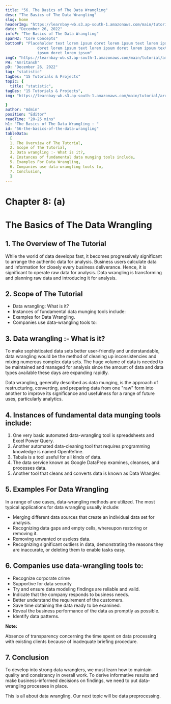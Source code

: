 ```yaml
---
title: "56. The Basics of The Data Wrangling"
desc: "The Basics of The Data Wrangling"
slug: home
headerImg: "https://learnbay-wb.s3.ap-south-1.amazonaws.com/main/tutorial/Statistics+Header.png"
date: "December 26, 2022"
infoP: "The Basics of The Data Wrangling"
spanH2: "Core Concepts"
bottomP: "Placeholder text lorem ipsum doret lorem ipsum text lorem ipsum
              doret lorem ipsum text lorem ipsum doret lorem ipsum text lorem
              ipsum doret lorem ipsum"
imgC: "https://learnbay-wb.s3.ap-south-1.amazonaws.com/main/tutorial/amritansh.png"
PH: "Amritansh"
pD: "December 26, 2022"
tag: "statistic"
tagDes: "15 Tutorials & Projects"
topic: {
  title: "statistic",
tagDes: "15 Tutorials & Projects",
img: "https://learnbay-wb.s3.ap-south-1.amazonaws.com/main/tutorial/arrow.png"

}
author: "Admin"
position: "Editor"
readTime: "20-25 mins"
h1: "The Basics of The Data Wrangling : "
id: "56-the-basics-of-the-data-wrangling"
tableData:
  [
  1. The Overview of The Tutorial, 
  2. Scope of The Tutorial,  
  3. Data wrangling :- What is it?,  
  4. Instances of fundamental data munging tools include, 
  5. Examples For Data Wrangling,
  6. Companies use data-wrangling tools to,
  7. Conclusion,
  ]
---
```



# **Chapter 8: (a)**


# **The Basics of The Data Wrangling**


## 1. The Overview of The Tutorial

While the world of data develops fast, it becomes progressively significant to arrange the authentic data for analysis. Business users calculate data and information for closely every business deliverance. Hence, it is significant to operate raw data for analysis. Data wrangling is transforming and planning raw data and introducing it for analysis.


## 2. Scope of The Tutorial



* Data wrangling: What is it?
* Instances of fundamental data munging tools include:
* Examples for Data Wrangling.
* Companies use data-wrangling tools to:


## 3. Data wrangling :- What is it?

To make sophisticated data sets better user-friendly and understandable, data wrangling would be the method of cleaning up inconsistencies and mixing numerous complex data sets. The huge volume of data is needed to be maintained and managed for analysis since the amount of data and data types available these days are expanding rapidly.

Data wrangling, generally described as data munging, is the approach of restructuring, converting, and preparing data from one "raw" form into another to improve its significance and usefulness for a range of future uses, particularly analytics.


## 4. Instances of fundamental data munging tools include:



1. One very basic automated data-wrangling tool is spreadsheets and Excel Power Query.
2. Another automated data-cleaning tool that requires programming knowledge is named OpenRefine.
3. Tabula is a tool useful for all kinds of data.
4. The data service known as Google DataPrep examines, cleanses, and processes data.
5. Another tool that cleans and converts data is known as Data Wrangler.


## 5. Examples For Data Wrangling 

In a range of use cases, data-wrangling methods are utilized. The most typical applications for data wrangling usually include:



* Merging different data sources that create an individual data set for analysis.
* Recognizing data gaps and empty cells, whereupon restoring or removing it.
* Removing unwanted or useless data.
* Recognizing significant outliers in data, demonstrating the reasons they are inaccurate, or deleting them to enable tasks easy.


## 6. Companies use data-wrangling tools to:



* Recognize corporate crime
* Supportive for data security
* Try and ensure data modeling findings are reliable and valid.
* Indicate that the company responds to business needs.
* Better understand the requirement of the customers.
* Save time obtaining the data ready to be examined.
* Reveal the business performance of the data as promptly as possible.
* Identify data patterns.


**Note:**

Absence of transparency concerning the time spent on data processing with existing clients because of inadequate briefing procedure.


## 7. Conclusion

To develop into strong data wranglers, we must learn how to maintain quality and consistency in overall work. To derive informative results and make business-informed decisions on findings, we need to put data-wrangling processes in place.

This is all about data wrangling. Our next topic will be data preprocessing.



